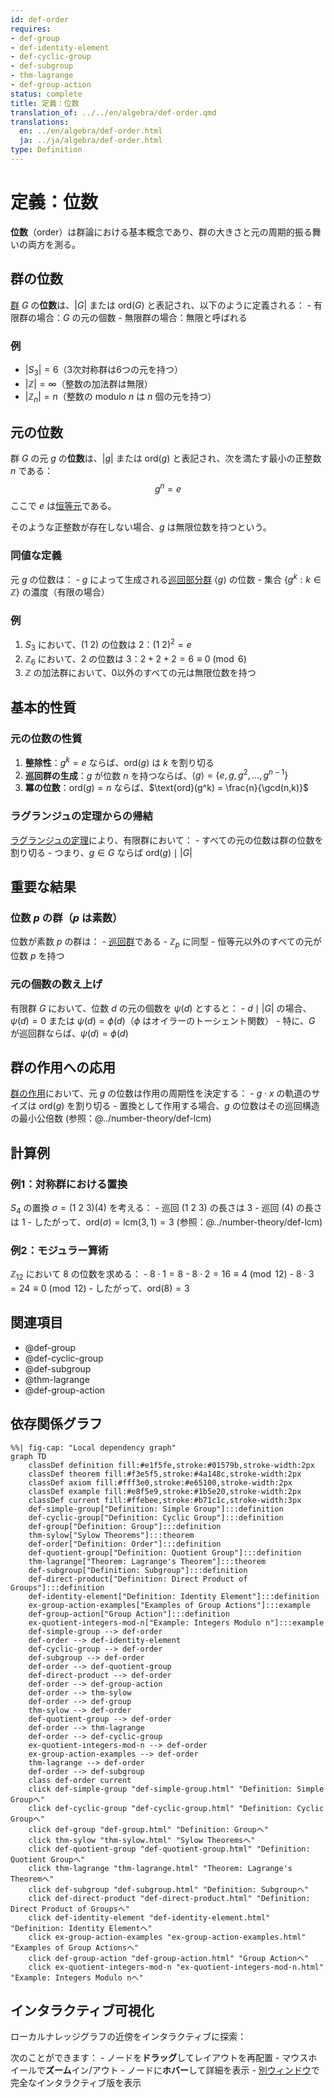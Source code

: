 ```yaml
---
id: def-order
requires:
- def-group
- def-identity-element
- def-cyclic-group
- def-subgroup
- thm-lagrange
- def-group-action
status: complete
title: 定義：位数
translation_of: ../../en/algebra/def-order.qmd
translations:
  en: ../en/algebra/def-order.html
  ja: ../ja/algebra/def-order.html
type: Definition
---
```


# 定義：位数 {#def-order}

**位数**（order）は群論における基本概念であり、群の大きさと元の周期的振る舞いの両方を測る。

## 群の位数

[群](def-group.qmd) $G$ の**位数**は、$|G|$ または $\text{ord}(G)$ と表記され、以下のように定義される：
- 有限群の場合：$G$ の元の個数
- 無限群の場合：無限と呼ばれる

### 例
- $|S_3| = 6$（3次対称群は6つの元を持つ）
- $|\mathbb{Z}| = \infty$（整数の加法群は無限）
- $|\mathbb{Z}_n| = n$（整数の modulo $n$ は $n$ 個の元を持つ）

## 元の位数

群 $G$ の元 $g$ の**位数**は、$|g|$ または $\text{ord}(g)$ と表記され、次を満たす最小の正整数 $n$ である：
$$g^n = e$$
ここで $e$ は[恒等元](def-identity-element.qmd)である。

そのような正整数が存在しない場合、$g$ は無限位数を持つという。

### 同値な定義
元 $g$ の位数は：
- $g$ によって生成される[巡回部分群](def-cyclic-group.qmd) $\langle g \rangle$ の位数
- 集合 $\{g^k : k \in \mathbb{Z}\}$ の濃度（有限の場合）

### 例
1. $S_3$ において、$(1\ 2)$ の位数は 2：$(1\ 2)^2 = e$
2. $\mathbb{Z}_6$ において、$2$ の位数は 3：$2 + 2 + 2 = 6 \equiv 0 \pmod{6}$
3. $\mathbb{Z}$ の加法群において、0以外のすべての元は無限位数を持つ

## 基本的性質

### 元の位数の性質

1. **整除性**：$g^k = e$ ならば、$\text{ord}(g)$ は $k$ を割り切る
2. **巡回群の生成**：$g$ が位数 $n$ を持つならば、$\langle g \rangle = \{e, g, g^2, \ldots, g^{n-1}\}$
3. **冪の位数**：$\text{ord}(g) = n$ ならば、$\text{ord}(g^k) = \frac{n}{\gcd(n,k)}$

### ラグランジュの定理からの帰結

[ラグランジュの定理](thm-lagrange.qmd)により、有限群において：
- すべての元の位数は群の位数を割り切る
- つまり、$g \in G$ ならば $\text{ord}(g) \mid |G|$

## 重要な結果

### 位数 $p$ の群（$p$ は素数）

位数が素数 $p$ の群は：
- [巡回群](def-cyclic-group.qmd)である
- $\mathbb{Z}_p$ に同型
- 恒等元以外のすべての元が位数 $p$ を持つ

### 元の個数の数え上げ

有限群 $G$ において、位数 $d$ の元の個数を $\psi(d)$ とすると：
- $d \mid |G|$ の場合、$\psi(d) = 0$ または $\psi(d) = \phi(d)$（$\phi$ はオイラーのトーシェント関数）
- 特に、$G$ が巡回群ならば、$\psi(d) = \phi(d)$

## 群の作用への応用

[群の作用](def-group-action.qmd)において、元 $g$ の位数は作用の周期性を決定する：
- $g \cdot x$ の軌道のサイズは $\text{ord}(g)$ を割り切る
- 置換として作用する場合、$g$ の位数はその巡回構造の最小公倍数 (参照：@../number-theory/def-lcm)

## 計算例

### 例1：対称群における置換
$S_4$ の置換 $\sigma = (1\ 2\ 3)(4)$ を考える：
- 巡回 $(1\ 2\ 3)$ の長さは 3
- 巡回 $(4)$ の長さは 1
- したがって、$\text{ord}(\sigma) = \text{lcm}(3, 1) = 3$ (参照：@../number-theory/def-lcm)

### 例2：モジュラー算術
$\mathbb{Z}_{12}$ において $8$ の位数を求める：
- $8 \cdot 1 = 8$
- $8 \cdot 2 = 16 \equiv 4 \pmod{12}$
- $8 \cdot 3 = 24 \equiv 0 \pmod{12}$
- したがって、$\text{ord}(8) = 3$

## 関連項目

- @def-group
- @def-cyclic-group
- @def-subgroup
- @thm-lagrange
- @def-group-action

## 依存関係グラフ

```mermaid
%%| fig-cap: "Local dependency graph"
graph TD
    classDef definition fill:#e1f5fe,stroke:#01579b,stroke-width:2px
    classDef theorem fill:#f3e5f5,stroke:#4a148c,stroke-width:2px
    classDef axiom fill:#fff3e0,stroke:#e65100,stroke-width:2px
    classDef example fill:#e8f5e9,stroke:#1b5e20,stroke-width:2px
    classDef current fill:#ffebee,stroke:#b71c1c,stroke-width:3px
    def-simple-group["Definition: Simple Group"]:::definition
    def-cyclic-group["Definition: Cyclic Group"]:::definition
    def-group["Definition: Group"]:::definition
    thm-sylow["Sylow Theorems"]:::theorem
    def-order["Definition: Order"]:::definition
    def-quotient-group["Definition: Quotient Group"]:::definition
    thm-lagrange["Theorem: Lagrange's Theorem"]:::theorem
    def-subgroup["Definition: Subgroup"]:::definition
    def-direct-product["Definition: Direct Product of Groups"]:::definition
    def-identity-element["Definition: Identity Element"]:::definition
    ex-group-action-examples["Examples of Group Actions"]:::example
    def-group-action["Group Action"]:::definition
    ex-quotient-integers-mod-n["Example: Integers Modulo n"]:::example
    def-simple-group --> def-order
    def-order --> def-identity-element
    def-cyclic-group --> def-order
    def-subgroup --> def-order
    def-order --> def-quotient-group
    def-direct-product --> def-order
    def-order --> def-group-action
    def-order --> thm-sylow
    def-order --> def-group
    thm-sylow --> def-order
    def-quotient-group --> def-order
    def-order --> thm-lagrange
    def-order --> def-cyclic-group
    ex-quotient-integers-mod-n --> def-order
    ex-group-action-examples --> def-order
    thm-lagrange --> def-order
    def-order --> def-subgroup
    class def-order current
    click def-simple-group "def-simple-group.html" "Definition: Simple Groupへ"
    click def-cyclic-group "def-cyclic-group.html" "Definition: Cyclic Groupへ"
    click def-group "def-group.html" "Definition: Groupへ"
    click thm-sylow "thm-sylow.html" "Sylow Theoremsへ"
    click def-quotient-group "def-quotient-group.html" "Definition: Quotient Groupへ"
    click thm-lagrange "thm-lagrange.html" "Theorem: Lagrange's Theoremへ"
    click def-subgroup "def-subgroup.html" "Definition: Subgroupへ"
    click def-direct-product "def-direct-product.html" "Definition: Direct Product of Groupsへ"
    click def-identity-element "def-identity-element.html" "Definition: Identity Elementへ"
    click ex-group-action-examples "ex-group-action-examples.html" "Examples of Group Actionsへ"
    click def-group-action "def-group-action.html" "Group Actionへ"
    click ex-quotient-integers-mod-n "ex-quotient-integers-mod-n.html" "Example: Integers Modulo nへ"
```

## インタラクティブ可視化

ローカルナレッジグラフの近傍をインタラクティブに探索：

::: {.graph-viz data-id="def-order" data-width="700" data-height="500"}
:::

次のことができます：
- ノードを**ドラッグ**してレイアウトを再配置
- マウスホイールで**ズーム**イン/アウト
- ノードに**ホバー**して詳細を表示
- [別ウィンドウ](../../output/interactive/def-order.html){target="_blank"}で完全なインタラクティブ版を表示
